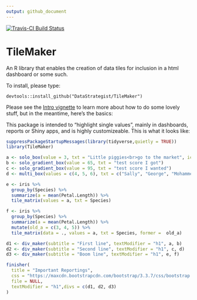 ```yaml
---
output: github_document
---
```

[![Travis-CI Build Status](https://travis-ci.org/DataStrategist/TileMaker.svg?branch=master)](https://travis-ci.org/DataStrategist/TileMaker)

# TileMaker
An R library that enables the creation of data tiles for inclusion in a html dashboard or some such.

To install, please type:
```
devtools::install_github("DataStrategist/TileMaker")
```

Please see the [Intro vignette](http://htmlpreview.github.io/?https://raw.githubusercontent.com/DataStrategist/TileMaker/master/Vignette.html) to learn more about how to do some lovely stuff, but in the meantime, here's the basics:

This package is intended to "highlight single values", mainly in dashboards, reports or Shiny apps, and is highly customizeable. This is what it looks like:

```r
suppressPackageStartupMessages(library(tidyverse,quietly = TRUE))
library(TileMaker)

a <- solo_box(value = 3, txt = "Little piggies<br>go to the market", icon = "piggy-bank")
b <- solo_gradient_box(value = 65, txt = "test score I got")
c <- solo_gradient_box(value = 95, txt = "test score I wanted")
d <- multi_box(values = c(4, 5, 6), txt = c("Sally", "George", "Mohammed"), icons = c("check", "plus", "calendar"), title = "Candidates")

e <- iris %>%
  group_by(Species) %>%
  summarize(a = mean(Petal.Length)) %>%
  tile_matrix(values = a, txt = Species)

f <- iris %>%
  group_by(Species) %>%
  summarize(a = mean(Petal.Length)) %>%
  mutate(old_a = c(3, 4, 5)) %>%
  tile_matrix(data = ., values = a, txt = Species, former =  old_a)

d1 <- div_maker(subtitle = "First line", textModifier = "h1", a, b)
d2 <- div_maker(subtitle = "Second line", textModifier = "h1", c, d)
d3 <- div_maker(subtitle = "Boom line", textModifier = "h1", e, f)

finisher(
  title = "Important Reportings", 
  css = "https://maxcdn.bootstrapcdn.com/bootstrap/3.3.7/css/bootstrap.min.css",
  file = NULL, 
  textModifier = "h1",divs = c(d1, d2, d3)
)
```
